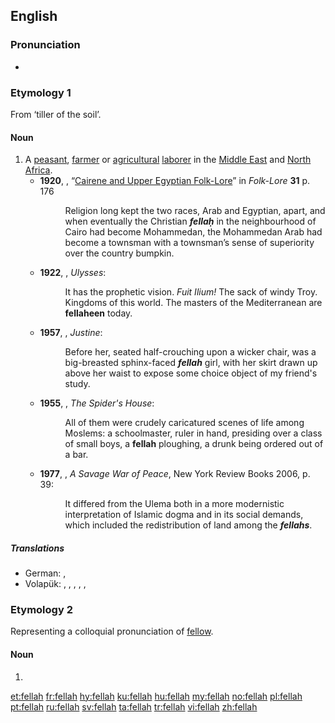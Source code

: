 ==English==

===Pronunciation===
* {{IPA|/ˈfɛlə/|lang=en}}

===Etymology 1===
From {{etyl|ar|en}} {{l|ar|فَلَّاح}} ‘tiller of the soil’.

====Noun====
{{en-noun|s|fellahin|fellaheen}}

# A [[peasant]], [[farmer]] or [[agricultural]] [[laborer]] in the [[Middle East]] and [[North Africa]].
#* '''1920''', {{w|Archibald Sayce}}, “[[s:Folk-Lore/Volume 31/Cairene and Upper Egyptian Folk-Lore|Cairene and Upper Egyptian Folk-Lore]]” in ''Folk-Lore'' '''31''' p. 176
#*: Religion long kept the two races, Arab and Egyptian, apart, and when eventually the Christian '''''fellaḥ''''' in the neighbourhood of Cairo had become Mohammedan, the Mohammedan Arab had become a townsman with a townsman’s sense of superiority over the country bumpkin.
#* '''1922''', {{w|James Joyce}}, ''Ulysses'':
#*: It has the prophetic vision.  ''Fuit Ilium!''  The sack of windy Troy.  Kingdoms of this world.  The masters of the Mediterranean are '''fellaheen''' today.
#* '''1957''', {{w|Lawrence Durrell}}, ''Justine'':
#*: Before her, seated half-crouching upon a wicker chair, was a big-breasted sphinx-faced '''''fellah''''' girl, with her skirt drawn up above her waist to expose some choice object of my friend's study.
#* '''1955''', {{w|Paul Bowles}}, ''The Spider's House'':
#*: All of them were crudely caricatured scenes of life among Moslems: a schoolmaster, ruler in hand, presiding over a class of small boys, a '''fellah''' ploughing, a drunk being ordered out of a bar.
#*'''1977''', {{w|Alistair Horne}}, ''A Savage War of Peace'', New York Review Books 2006, p. 39:
#*:It differed from the Ulema both in a more modernistic interpretation of Islamic dogma and in its social demands, which included the redistribution of land among the '''''fellahs'''''.

=====Translations=====
{{trans-top|peasant, farmer or agricultural laborer}}
* German: {{t|de|Fellache|m}}, {{t|de|Fellachin|f}}
* Volapük: {{qualifier|♂♀}} {{t|vo|fälag}}, {{qualifier|♂}} {{t|vo|hifälag}}, {{qualifier|♀}} {{t|vo|jifälag}}, {{qualifier|collective ♂♀}} {{t|vo|fälagef}}, {{qualifier|collective ♂}} {{t|vo|hifälagef}}, {{qualifier|collective ♀}} {{t|vo|jifälagef}}
{{trans-mid}}
{{trans-bottom}}

===Etymology 2===
Representing a colloquial pronunciation of [[fellow]].

====Noun====
{{en-noun}}

# {{alternative spelling of|fella|lang=en}}

[[et:fellah]]
[[fr:fellah]]
[[hy:fellah]]
[[ku:fellah]]
[[hu:fellah]]
[[my:fellah]]
[[no:fellah]]
[[pl:fellah]]
[[pt:fellah]]
[[ru:fellah]]
[[sv:fellah]]
[[ta:fellah]]
[[tr:fellah]]
[[vi:fellah]]
[[zh:fellah]]